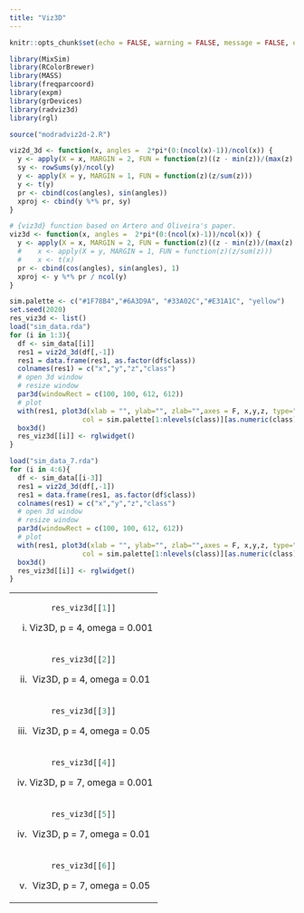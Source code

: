 ```yaml
---
title: "Viz3D"
---
```


<style type="text/css">
.main-container {
  max-width: 1500px;
  margin-left: auto;
  margin-right: auto;
}
</style>


```r
knitr::opts_chunk$set(echo = FALSE, warning = FALSE, message = FALSE, error = FALSE)
```

```r
library(MixSim)
library(RColorBrewer)
library(MASS)
library(freqparcoord)
library(expm)
library(grDevices)
library(radviz3d)
library(rgl)

source("modradviz2d-2.R")

viz2d_3d <- function(x, angles =  2*pi*(0:(ncol(x)-1))/ncol(x)) {
  y <- apply(X = x, MARGIN = 2, FUN = function(z)((z - min(z))/(max(z) - min(z))))
  sy <- rowSums(y)/ncol(y)
  y <- apply(X = y, MARGIN = 1, FUN = function(z)(z/sum(z)))
  y <- t(y)
  pr <- cbind(cos(angles), sin(angles))
  xproj <- cbind(y %*% pr, sy)
}

# {viz3d} function based on Artero and Oliveira's paper.
viz3d <- function(x, angles =  2*pi*(0:(ncol(x)-1))/ncol(x)) {
  y <- apply(X = x, MARGIN = 2, FUN = function(z)((z - min(z))/(max(z) - min(z))))
  #    x <- apply(X = y, MARGIN = 1, FUN = function(z)(z/sum(z)))
  #    x <- t(x)
  pr <- cbind(cos(angles), sin(angles), 1)
  xproj <- y %*% pr / ncol(y)
}

```


```r
sim.palette <- c("#1F78B4","#6A3D9A", "#33A02C","#E31A1C", "yellow")
set.seed(2020)
res_viz3d <- list()
load("sim_data.rda")
for (i in 1:3){
  df <- sim_data[[i]]
  res1 = viz2d_3d(df[,-1])
  res1 = data.frame(res1, as.factor(df$class))
  colnames(res1) = c("x","y","z","class")
  # open 3d window
  # resize window
  par3d(windowRect = c(100, 100, 612, 612))
  # plot
  with(res1, plot3d(xlab = "", ylab="", zlab="",axes = F, x,y,z, type="s",size = 0.75,
                  col = sim.palette[1:nlevels(class)][as.numeric(class)]))
  box3d()
  res_viz3d[[i]] <- rglwidget()
}

load("sim_data_7.rda")
for (i in 4:6){
  df <- sim_data[[i-3]]
  res1 = viz2d_3d(df[,-1])
  res1 = data.frame(res1, as.factor(df$class))
  colnames(res1) = c("x","y","z","class")
  # open 3d window
  # resize window
  par3d(windowRect = c(100, 100, 612, 612))
  # plot
  with(res1, plot3d(xlab = "", ylab="", zlab="",axes = F, x,y,z, type="s",size = 0.75,
                  col = sim.palette[1:nlevels(class)][as.numeric(class)]))
  box3d()
  res_viz3d[[i]] <- rglwidget()
}
```


<table width="500" border="0" cellpadding="0">

<tr>

<td align="center" valign="center">
```r
res_viz3d[[1]]
```
(i) Viz3D, p = 4, omega = 0.001
<br />
</td>


</tr>

<tr>

<td align="center" valign="center">
```r
res_viz3d[[2]]
```
(ii) Viz3D, p = 4, omega = 0.01
<br />
</td>


</tr>

<tr>

<td align="center" valign="center">
```r
res_viz3d[[3]]
```
(iii) Viz3D, p = 4, omega = 0.05
<br />
</td>


</tr>

<tr>

<td align="center" valign="center">
```r
res_viz3d[[4]]
```
(iv) Viz3D, p = 7, omega = 0.001
<br />
</td>


</tr>

<tr>

<td align="center" valign="center">
```r
res_viz3d[[5]]
```
(iv) Viz3D, p = 7, omega = 0.01
<br />
</td>


</tr>

<tr>

<td align="center" valign="center">
```r
res_viz3d[[6]]
```
(v) Viz3D, p = 7, omega = 0.05
<br />
</td>
</tr>
</table>